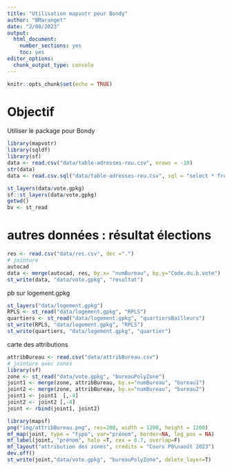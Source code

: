 ```yaml
---
title: "Utilisation mapvotr pour Bondy"
author: "BMaranget"
date: "2/08/2023"
output: 
  html_document: 
    number_sections: yes
    toc: yes
editor_options: 
  chunk_output_type: console
---
```


```r
knitr::opts_chunk$set(echo = TRUE)
```


# Objectif

Utiliser le package pour Bondy

```r
library(mapvotr)
library(sqldf)
library(sf)
data <- read.csv("data/table-adresses-reu.csv", nrows = -10)
str(data)
data <- read.csv.sql("data/table-adresses-reu.csv", sql = "select * from file where code_commune_ref = '93140' ")
```


```r
st_layers(data/vote.gpkg)
sf::st_layers(data/vote.gpkg)
getwd()
bv <- st_read
```



# autres données : résultat élections


```r
res <- read.csv("data/res.csv", dec =".")
# jointure
autocad
data <- merge(autocad, res, by.x= "numBureau", by.y="Code.du.b.vote")
st_write(data, "data/vote.gpkg", "resultat")
```


pb sur logement.gpkg

```r
st_layers("data/logement.gpkg")
RPLS <- st_read("data/logement.gpkg", "RPLS")
quartiers <- st_read("data/logement.gpkg", "quartiersBailleurs")
st_write(RPLS, "data/logement.gpkg", "RPLS")
st_write(quartiers, "data/logement.gpkg", "quartier")
```

carte des attributions

```r
attribBureau <- read.csv("data/attribBureau.csv")
# jointure avec zones 
library(sf)
zone <- st_read("data/vote.gpkg", "bureauPolyZone")
joint1 <- merge(zone, attribBureau, by.x="numBureau", "bureau1")
joint2 <- merge(zone, attribBureau, by.x="numBureau", "bureau2")
joint1 <- joint1  [,-4]
joint2 <- joint2 [,-4]
joint <- rbind(joint1, joint2)
```


```r
library(mapsf)
png("img/attribBureau.png", res=200, width = 1200, height = 1200)
mf_map(joint, type = "typo", var="prénom", border=NA, leg_pos = NA)
mf_label(joint, "prénom", halo =T, cex = 0.7, overlap=F)
mf_layout("attribution des zones", credits = "Cours P8\naoût 2023")
dev.off()
st_write(joint,"data/vote.gpkg", "bureauPolyZone", delete_layer=T)
```